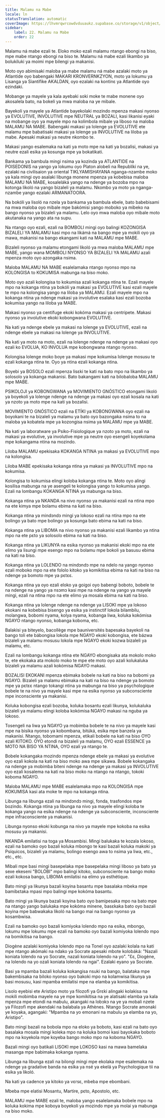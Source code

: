 ```yaml
---
title: Malamu na Mabe
locale: ln
statusTranslation: automatic
coverImage: https://lhvmrqwrcowdvduuaukz.supabase.co/storage/v1/object/public/strapi-uploads/small_cover-educacion-fundamental.webp-2d51a7828a2b1309555be27f7e2a61a0.webp
sidebar:
    label: 22. Malamu na Mabe
    order: 22
---
```

Malamu ná mabe ezali te. Eloko moko ezali malamu ntango ebongi na biso, mpe mabe ntango ebongi na biso te. Malamu ná mabe ezali likambo ya bolukiluki ya moimi mpe bilengi ya makanisi.

Moto oyo abimisaki maloba ya mabe malamu ná mabe azalaki moto ya Atlantide oyo babengaki MAKARI KRONVERNKZYON, moto ya lokumu ya Lisanga ya Siantifike AKALDAN, oyo ezalaki na kontinɛ ya Atlantide oyo ezindaki.

Mobange ya mayele ya kala ayebaki soki moke te mabe monene oyo akosalela bato, na bokeli ya mwa maloba na ye mibale.

Bayekoli ya mayele ya Atlantide bayekolaki mozindo mpenza makasi nyonso ya EVOLUTIVE, INVOLUTIVE mpe NEUTRAL ya BOZALI, kasi likanisi eyaki na mobange oyo ya mayele mpo na kolimbola mibale ya liboso na maloba MALAMU NA MABE. Babengaki makasi ya lolenge ya EVOLUTIVE ete malamu mpe babatisaki makasi ya lolenge ya INVOLUTIVE na liloba ya mabe. Apesaki makasi ya neutre nkombo te.

Makasi yango esalemaka na kati ya moto mpe na kati ya bozalisi, makasi ya neutre ezali esika ya kosunga mpe ya bokatikati.

Bankama ya bambula mingi nsima ya kozinda ya ATLANTIDE na POISEDONIS na yango ya lokumu oyo Platon alobeli na Republíki na ye, ezalaki na civilisaion ya oriental TIKLYAMISHAYANA nganga-nzambe moko ya kala mingi oyo asalaki libunga monene mpenza ya kobebisa maloba MALAMU NA MABE, kosaleláká yango na ndenge ya bozoba mpo na kotonga likoló na yango bizaleli ya malamu. Nkombo ya moto ya nganga-nzambe yango ezalaki ARMANATOORA.

Na bokóli ya lisoló na nzela ya bankama ya bambula ebele, bato babebisami na mwa maloba oyo mibale mpe bakómisi yango moboko ya mibeko na bango nyonso ya bizaleli ya malamu. Lelo oyo mwa maloba oyo mibale moto akutanaka na yango ata na supu.

Na ntango oyo ezali, ezali na BOMBOLI mingi oyo balingi KOZONGISA BIZALELI YA MALAMU kasi mpo na likámá na bango mpe ya mokili oyo ya mawa, makanisi na bango ekangami kati na MALAMU mpe MABE.

Bizaleli nyonso ya malamu etongami likoló ya mwa maloba MALAMU mpe MABE, yango wana MOMBOLI NYONSO YA BIZALELI YA MALAMU azali mpenza moto oyo azongaka nsima.

Maloba MALAMU NA MABE esalelamaka ntango nyonso mpo na KOLONGISA to KOKUMISA mabunga na biso moko.

Moto oyo azali kolongisa to kokumisa azali kokanga ntina te. Ezali mayele mpo na kokanga ntina ya bokóli ya makasi ya EVOLUTIVE kasi ezali mayele te mpo na kolongisa yango na liloba ya MALAMU. Ezali mayele mpo na kokanga ntina ya ndenge makasi ya involutive esalaka kasi ezali bozoba kokumisa yango na liloba ya MABE.

Makasi nyonso ya centifuge ekoki kokóma makasi ya centripete. Makasi nyonso ya involutive ekoki kobongwana EVOLUTIVE.

Na kati ya ndenge ebele ya makasi na lolenge ya EVOLUTIVE, ezali na ndenge ebele ya makasi na lolenge ya INVOLUTIVE.

Na kati ya moto na moto, ezali na lolenge ndenge na ndenge ya makasi oyo ezali ko EVOLUA, KO INVOLUA mpe kobongwana ntango nyonso.

Kolongisa lolenge moko boye ya makasi mpe kokumisa lolenge mosusu te ezali kokanga ntina te. Oyo ya ntina ezali kokanga ntina.

Boyebi ya BOSOLO ezali mpenza lisɛki te kati na bato mpo na likambo ya solosolo ya kokanga makanisi. Bato bakangami kati na bilobaloba MALAMU mpe MABE.

PSIKOLOJI ya KOBONGWANA ya MOVIMIENTO GNÓSTICO etongami likoló ya boyekoli ya lolenge ndenge na ndenge ya makasi oyo ezali kosala na kati ya nzoto ya moto mpe na kati ya bozalisi.

MOVIMIENTO GNÓSTICO ezali na ETÍKI ya KOBONGWANA oyo ezali na boyokani te na bizaleli ya malamu ya bato oyo bazongaka nsima to na maloba ya kobatela mpe ya kozongisa nsima ya MALAMU mpe ya MABE.

Na kati ya laboratware ya Psiko-Fisiologique ya nzoto ya moto, ezali na makasi ya evolutive, ya involutive mpe ya neutre oyo esengeli koyekolama mpe kokangama ntina na mozindo.

Liloba MALAMU epekisaka KOKANGA NTINA ya makasi ya EVOLUTIVE mpo na kolongisa.

Liloba MABE epekisaka kokanga ntina ya makasi ya INVOLUTIVE mpo na kokumisa.

Kolongisa to kokumisa elingi koloba kokanga ntina te. Moto oyo alingi kosilisa mabunga na ye asengeli te kolongisa yango to kokumisa yango. Ezali na lombangu KOKANGA NTINA ya mabunga na biso.

Kokanga ntina ya NKANDA na nivo nyonso ya makanisi ezali na ntina mpo na ete kimya mpe bolamu ebima na kati na biso.

Kokanga ntina ya mindɔndɔ mingi ya lokoso ezali na ntina mpo na ete bolingo ya bato mpe bolingo ya kosunga bato ebima na kati na biso.

Kokanga ntina ya LIBOMA na nivo nyonso ya makanisi ezali likambo ya ntina mpo na ete pɛto ya solosolo ebima na kati na biso.

Kokanga ntina ya LIKUNYA na esika nyonso ya makanisi ekoki mpo na ete elimo ya lisungi mpe esengo mpo na bolamu mpe bokoli ya basusu ebima na kati na biso.

Kokanga ntina ya LOLENDO na mindɔndɔ mpe na ndelo na yango nyonso ezali moboko mpo na ete fololo kitoko ya komikitisa ebima na kati na biso na ndenge ya bomoto mpe ya pɛtɛɛ.

Kokanga ntina ya oyo ezali eloko ya goigoi oyo babengi boboto, bobele te na ndenge na yango ya nsɔmɔ kasi mpe na ndenge na yango ya mayele mingi, ezali na ntina mpo na ete elimo ya mosala ebima na kati na biso.

Kokanga ntina ya lolenge ndenge na ndenge ya LISOKI mpe ya lokoso ekokani na kobebisa bisengo ya esika ya instinctif lokola bilambilu, molangwa, bobomi nyama, kolya nyama, kobanga liwa, koluka kokómisa NGAYO ntango nyonso, kobanga koboma, etc.

Balakisi ya biteyelo, bacollège mpe bauniversités bapesaka bayekoli na bango toli ete bábongisa lokola mpe NGAYO ekoki kobongisa, ete bázwa bizaleli ya malamu mosusu lokola mpe NGAYO ekoki kozwa bizaleli ya malamu, etc.

Ezali na lombangu kokanga ntina ete NGAYO ebongisaka ata mokolo moko te, ete ekokaka ata mokolo moko te mpe ete moto oyo azali kolukaluka bizaleli ya malamu azali kokómisa NGAYO makasi.

BOZALISI EKOKANI mpenza ebimaka bobele na kati na biso na bobomi ya NGAYO. Bizaleli ya malamu ebimaka na kati na biso na ndenge ya bomoto mpe ya pɛtɛɛ ntango tokangi ntina ya mabunga na biso ya psychologique bobele te na nivo ya mayele kasi mpe na esika nyonso ya subconsciente mpe inconsciente ya makanisi.

Koluka kobongisa ezali bozoba, koluka bosantu ezali likunya, kolukaluka bizaleli ya malamu elingi koloba kokómisa NGAYO makasi na nguba ya lokoso.

Tosengeli na liwa ya NGAYO ya mobimba bobele te na nivo ya mayele kasi mpe na bisika nyonso ya kobombana, bitúká, esika mpe banzela ya makanisi. Ntango, tobomami mpenza, etikali bobele na kati na biso OYO ezali KITOKO. OYO etondi na bizaleli ya malamu, OYO ezali ESSENCE ya MOTO NA BISO YA NTINA, OYO ezali ya ntango te.

Bobele kokangaka mozindo mpenza ndenge ebele ya makasi ya evolutive oyo ezali kokola na kati na biso moko awa mpe sikawa. Bobele kokangaka na ndenge ya mobimba biteni ndenge na ndenge ya makasi ya INVOLUTIVE oyo ezali kosalema na kati na biso moko na ntango na ntango, tokoki koboma NGAYO.

Maloba MALAMU mpe MABE esalelamaka mpo na KOLONGISA mpe KOKUMISA kasi ata moke te mpo na kokanga ntina.

Libunga na libunga ezali na mindɔndɔ mingi, fonda, trasfondos mpe bozindo. Kokanga ntina ya libunga na nivo ya mayele elingi koloba te kokanga yango na esika ndenge na ndenge ya subconsciente, inconsciente mpe infraconsciente ya makanisi.

Libunga nyonso ekoki kobunga na nivo ya mayele mpe kokoba na esika mosusu ya makanisi.

NKANDA emilatisi na toga ya Mosambisi. Mingi balukaka te kozala lokoso, ezali na bamoko oyo bazali koluka mbongo te kasi bazali koluka makoki ya Psíquicos, bizaleli ya malamu, bolingo esengo awa to nsima ya liwa, etc., etc., etc.

Mibali mpe basi mingi basepelaka mpe basepelaka mingi liboso ya bato ya sexe ekeseni "BOLÓBI" mpo balingi kitoko, subconsciente na bango moko ezali kokosa bango, LIBOMA emilatisi na elimo ya esthétique.

Bato mingi ya likunya bazali koyina basantu mpe basalaka mbeka mpe bamibɛtaka mpasi mpo balingi mpe kokóma basantu.

Bato mingi ya likunya bazali koyina bato oyo bamipesaka mpo na bato mpe na ntango yango balukaka mpe kokóma minene, basɛkaka bato oyo bazali koyina mpe babwakaka likoló na bango mai na bango nyonso ya kosambwisa.

Ezali na bamoko oyo bazali komiyoka lolendo mpo na esika, mbongo, lokumu mpe lokumu mpe ezali na bamoko oyo bazali komiyoka lolendo mpo na bomikitisa na bango.

Diogène azalaki komiyoka lolendo mpo na Tonel oyo azalaki kolala na kati mpe ntango akómaki na ndako ya Socrate apesaki mbote kolobáká: "Nazali koniata lolendo na yo Socrate, nazali koniata lolendo na yo". "Ɛɛ, Diogène, na lolendo na yo ozali koniata lolendo na ngai". Ezalaki eyano ya Socrate.

Basi ya mpamba bazali koluka kokangisa nsuki na bango, balataka mpe bakembisaka na biloko nyonso oyo bakoki mpo na kolamwisa likunya ya basi mosusu, kasi mpamba emilatisi mpe na elamba ya komikitisa.

Lisolo eyebisi ete Aristipo moto ya filozofi ya Grɛki alingaki kolakisa na mokili mobimba mayele na ye mpe komikitisa na ye alatisaki elamba ya kala mpenza mpe etondi na mabulu, akangaki na lobɔkɔ na ye ya mobali nzete ya Filozofi mpe akendaki na balabala ya Athènes. Ntango Socrate amonaki ye koyaka, agangaki: "Mpamba na yo emonani na mabulu ya elamba na yo, Aristipo".

Bato mingi bazali na bobola mpo na eloko ya boboto, kasi ezali na bato oyo basalaka mosala mingi koleka mpo na koluka bomoi kasi bayokaka boboto mpo na koyekola mpe koyeba bango moko mpo na koboma NGAYO.

Bazali mingi oyo batikali LISOKI mpe LOKOSO kasi na mawa bamelaka masanga mpe babimaka kokanga nyama.

Libunga na libunga ezali na bilongi mingi mpe ekolaka mpe esalemaka na ndenge ya gradative banda na esika ya nsé ya ekelá ya Psychologique tii na esika ya likoló.

Na kati ya cadence ya kitoko ya vɛrsɛ, mbeba mpe ebombani.

Mbeba mpe elatisi Mosantu, Martire, pɛto, Apostolo, etc.

MALAMU mpe MABE ezali te, maloba yango esalelamaka bobele mpo na koluka kokima mpe koboya boyekoli ya mozindo mpe ya molai ya mabunga na biso moko.

